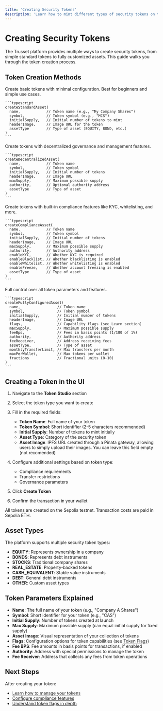 ```yaml
---
title: 'Creating Security Tokens'
description: 'Learn how to mint different types of security tokens on the Trusset platform'
---
```


# Creating Security Tokens

The Trusset platform provides multiple ways to create security tokens, from simple standard tokens to fully customized assets. This guide walks you through the token creation process.

## Token Creation Methods

<Tabs>
  <Tab title="Standard Token">
    Create basic tokens with minimal configuration. Best for beginners and simple use cases.
    
    ```typescript
    createStandardAsset(
      name,            // Token name (e.g., "My Company Shares")
      symbol,          // Token symbol (e.g., "MCS")
      initialSupply,   // Initial number of tokens to mint
      headerImage,     // Image URL for the token
      assetType        // Type of asset (EQUITY, BOND, etc.)
    )
    ```
  </Tab>
  
  <Tab title="Decentralized Token">
    Create tokens with decentralized governance and management features.
    
    ```typescript
    createDecentralizedAsset(
      name,            // Token name
      symbol,          // Token symbol
      initialSupply,   // Initial number of tokens
      headerImage,     // Image URL
      maxSupply,       // Maximum possible supply
      authority,       // Optional authority address
      assetType        // Type of asset
    )
    ```
  </Tab>
  
  <Tab title="Compliance Token">
    Create tokens with built-in compliance features like KYC, whitelisting, and more.
    
    ```typescript
    createComplianceAsset(
      name,            // Token name
      symbol,          // Token symbol
      initialSupply,   // Initial number of tokens
      headerImage,     // Image URL
      maxSupply,       // Maximum possible supply
      authority,       // Authority address
      enableKYC,       // Whether KYC is required
      enableBlacklist, // Whether blacklisting is enabled
      enableWhitelist, // Whether whitelisting is enabled
      enableFreeze,    // Whether account freezing is enabled
      assetType        // Type of asset
    )
    ```
  </Tab>
  
  <Tab title="Custom Token">
    Full control over all token parameters and features.
    
    ```typescript
    createFullyConfiguredAsset(
      name,                 // Token name
      symbol,               // Token symbol
      initialSupply,        // Initial number of tokens
      headerImage,          // Image URL
      flags,                // Capability flags (see Learn section)
      maxSupply,            // Maximum possible supply
      feeBps,               // Fees in basis points (1/100 of 1%)
      authority,            // Authority address
      feeReceiver,          // Address receiving fees
      assetType,            // Type of asset
      monthlyTransferLimit, // Max transfers per month
      maxPerWallet,         // Max tokens per wallet
      fractions             // Fractional units (0-10)
    )
    ```
  </Tab>
</Tabs>

## Creating a Token in the UI

1. Navigate to the **Token Studio** section
2. Select the token type you want to create
3. Fill in the required fields:
   - **Token Name**: Full name of your token
   - **Token Symbol**: Short identifier (2-5 characters recommended)
   - **Initial Supply**: Number of tokens to mint initially
   - **Asset Type**: Category of the security token
   - **Asset Image**: IPFS URL created through a Pinata gateway, allowing users to simply upload their images. You can leave this field empty (not recomended)

4. Configure additional settings based on token type:
   - Compliance requirements
   - Transfer restrictions
   - Governance parameters

5. Click **Create Token**
6. Confirm the transaction in your wallet

<Note>
All tokens are created on the Sepolia testnet. Transaction costs are paid in Sepolia ETH.
</Note>

## Asset Types

The platform supports multiple security token types:

- **EQUITY**: Represents ownership in a company
- **BONDS**: Represents debt instruments
- **STOCKS**: Traditional company shares
- **REAL_ESTATE**: Property-backed tokens
- **CASH_EQUIVALENT**: Stable value instruments
- **DEBT**: General debt instruments
- **OTHER**: Custom asset types

## Token Parameters Explained

- **Name**: The full name of your token (e.g., "Company A Shares")
- **Symbol**: Short identifier for your token (e.g., "CAS")
- **Initial Supply**: Number of tokens created at launch
- **Max Supply**: Maximum possible supply (can equal initial supply for fixed supply)
- **Asset Image**: Visual representation of your collection of tokens
- **Flags**: Configuration options for token capabilities (see [Token Flags](/learn/token-flags))
- **Fee BPS**: Fee amounts in basis points for transactions, if enabled
- **Authority**: Address with special permissions to manage the token
- **Fee Receiver**: Address that collects any fees from token operations

## Next Steps

After creating your token:

- [Learn how to manage your tokens](/guides/managing-tokens)
- [Configure compliance features](/guides/compliance-features)
- [Understand token flags in depth](/learn/token-flags)